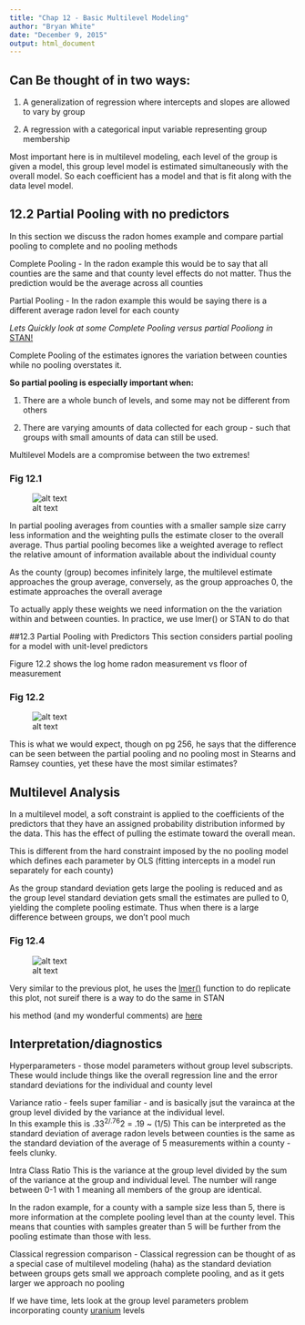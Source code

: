 ```yaml
---
title: "Chap 12 - Basic Multilevel Modeling"
author: "Bryan White"
date: "December 9, 2015"
output: html_document
---
```

## Can Be thought of in two ways:

1. A generalization of regression where intercepts and slopes are allowed to vary by group

2. A regression with a categorical input variable representing group membership

Most important here is in multilevel modeling, each level of the group is given a model, 
this group level model is estimated simultaneously with the overall model.  So each coefficient has 
a model and that is fit along with the data level model.

## 12.2 Partial Pooling with no predictors
In this section we discuss the radon homes example and compare partial pooling to complete and 
no pooling methods

Complete Pooling - In the radon example this would be to say that all counties are the same and that
county level effects do not matter.  Thus the prediction would be the average across all counties



Partial Pooling - In the radon example this would be saying there is a different average radon level 
for each county

*Lets Quickly look at some Complete Pooling versus partial Pooliong in* [STAN!](https://github.com/tbwhite2/BayesianBookClub/blob/master/12.3_PartialPoolingWithPredictors.R)

Complete Pooling of the estimates ignores the variation between counties while no pooling overstates 
it.

**So partial pooling is especially important when:**

1. There are a whole bunch of levels, and some may not be different from others

2. There are varying amounts of data collected for each group - such that groups with small amounts 
of data can still be used.

Multilevel Models are a compromise between the two extremes!


### Fig 12.1
![alt text](C:\\Users\\U774712\\Documents\\Personal/fig12.1.png)

In partial pooling averages from counties with a smaller sample size carry less information and the 
weighting pulls the estimate closer to the overall average.  Thus partial pooling becomes like a 
weighted average to reflect the relative amount of information available about the individual county

As the county (group) becomes infinitely large, the multilevel estimate approaches the group 
average, conversely, as the group approaches 0, the estimate approaches the overall average 

To actually apply these weights we need information on the the variation within and between
counties.  In practice, we use lmer() or STAN to do that

##12.3 Partial Pooling with Predictors
This section considers partial pooling for a model with unit-level predictors

Figure 12.2 shows the log home radon measurement vs floor of measurement

### Fig 12.2
![alt text](C:\\Users\\U774712\\Documents\\Personal/fig12.2.png)

This is what we would expect, though on pg 256, he says that the difference can be seen between 
the partial pooling and no pooling most in Stearns and Ramsey counties, yet these have the most 
similar estimates?

## Multilevel Analysis

In a multilevel model, a soft constraint is applied to the coefficients of the predictors that they
have an assigned probability distribution informed by the data.  This has the effect of pulling the
estimate toward the overall mean.

This is different from the hard constraint imposed by the no pooling model which defines each 
parameter by OLS (fitting intercepts in a model run separately for each county)

As the group standard deviation gets large the pooling is reduced
and as the group level standard deviation gets small the estimates are pulled to 0, yielding the 
complete pooling estimate. Thus when there is a large difference between groups, we don't pool much

### Fig 12.4
![alt text](C:\\Users\\U774712\\Documents\\Personal/fig12.3.png)

Very similar to the previous plot, he uses the 
[lmer()](https://cran.r-project.org/web/packages/lme4/lme4.pdf) function to do replicate this plot,
not sureif there is a way to do the same in STAN

his method (and my wonderful comments) are [here](https://github.com/tbwhite2/BayesianBookClub/blob/master/12.4_FittingMLMinR.R)

## Interpretation/diagnostics

Hyperparameters - those model parameters without group level subscripts. These would include things
like the overall regression line and the error standard deviations for the individual and county 
level

Variance ratio - feels super familiar - and is basically jsut the varainca at the group level
divided by the variance at the individual level.  
In this example this is .33^2/.76^2 = .19 ~ (1/5)
This can be interpreted as the standard deviation of average radon levels between counties is the
same as the standard deviation of the average of 5 measurements within a county - feels clunky.

Intra Class Ratio
This is the variance at the group level divided by the sum of the variance at the group and 
individual level. 
The number will range between 0-1 with 1 meaning all members of the group are identical.  

In the radon example, for a county with a sample size less than 5, there is more information at the
complete pooling level than at the county level.  This means that counties with samples greater
than 5 will be further from the pooling estimate than those with less.

Classical regression comparison - 
Classical regression can be thought of as a special case of multilevel modeling (haha) as the 
standard deviation between groups gets small we approach complete pooling, and as it gets larger 
we approach no pooling

If we have time, lets look at the group level parameters problem incorporating county 
[uranium](https://github.com/tbwhite2/BayesianBookClub/blob/master/12.6_Group-LevelPredictors.R) levels